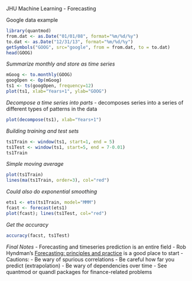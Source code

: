 JHU Machine Learning - Forecasting

Google data example

```r
library(quantmod)
from.dat <- as.Date("01/01/08", format="%m/%d/%y")
to.dat <- as.Date("12/31/13", format="%m/%d/%y")
getSymbols("GOOG", src="google", from = from.dat, to = to.dat)
head(GOOG)
```

*Summarize monthly and store as time series*

```r
mGoog <- to.monthly(GOOG)
googOpen <- Op(mGoog)
ts1 <- ts(googOpen, frequency=12)
plot(ts1, xlab="Years+1", ylab="GOOG")
```

*Decompose a time series into parts*
- decomposes series into a series of different types of patterns in the data 
```r
plot(decompose(ts1), xlab="Years+1")
```

*Building training and test sets*
```r
ts1Train <- window(ts1, start=1, end = 5)
ts1Test <- window(ts1, start=5, end = 7-0.01)
ts1Train
```

*Simple moving average*
```r
plot(ts1Train)
lines(ma(ts1Train, order=3), col="red")
```

*Could also do exponential smoothing*
```r
ets1 <- ets(ts1Train, model="MMM")
fcast <- forecast(ets1)
plot(fcast); lines(ts1Test, col="red")
```

*Get the accuracy*
```r
accuracy(facst, ts1Test)
```

*Final Notes*
- Forecasting and timeseries prediction is an entire field
        - Rob Hyndman's [Forecasting: principles and practice](https://www.otexts.org/fpp/) is a good place to start
- Cautions:
        - Be wary of spurious correlations
        - Be careful how far you predict (extrapolation)
        - Be wary of dependencies over time
- See quantmod or quandl packages for finance-related problems

